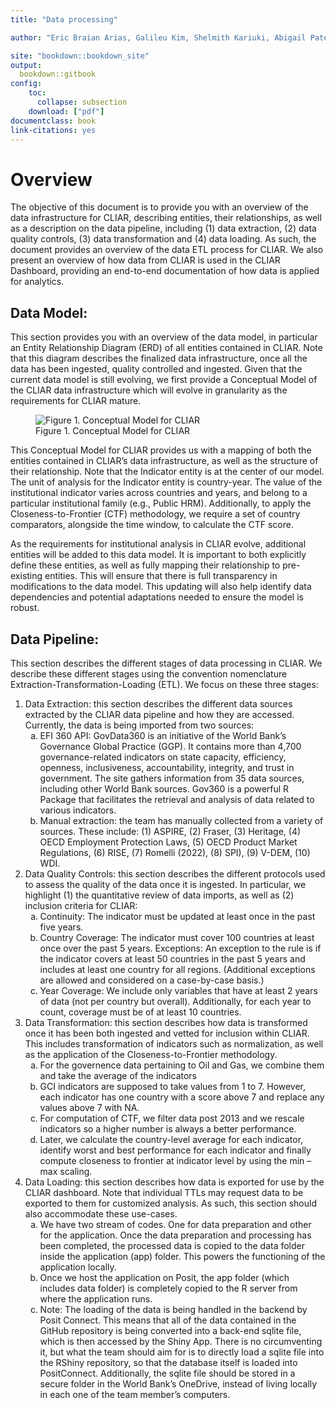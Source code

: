 ```yaml
--- 
title: "Data processing"

author: "Eric Braian Arias, Galileu Kim, Shelmith Kariuki, Abigail Paterson, Kannan Venkataramanan\n Former Members: Luiza Andrade, Serena Cocciolo, Gabriel Vaz de Melo"

site: "bookdown::bookdown_site"
output: 
  bookdown::gitbook
config:
    toc:
      collapse: subsection
    download: ["pdf"] 
documentclass: book
link-citations: yes
---
```


# Overview

The objective of this document is to provide you with an overview of the data infrastructure for CLIAR, describing entities, their relationships, as well as a description on the data pipeline, including (1) data extraction, (2) data quality controls, (3) data transformation and (4) data loading. As such, the document provides an overview of the data ETL process for CLIAR. We also present an overview of how data from CLIAR is used in the CLIAR Dashboard, providing an end-to-end documentation of how data is applied for analytics.

## Data Model:

This section provides you with an overview of the data model, in particular an Entity Relationship Diagram (ERD) of all entities contained in CLIAR. Note that this diagram describes the finalized data infrastructure, once all the data has been ingested, quality controlled and ingested. Given that the current data model is still evolving, we first provide a Conceptual Model of the CLIAR data infrastructure which will evolve in granularity as the requirements for CLIAR mature.

![Figure 1. Conceptual Model for CLIAR](./_book/assets/cliar_data_model.png)

This Conceptual Model for CLIAR provides us with a mapping of both the entities contained in CLIAR’s data infrastructure, as well as the structure of their relationship. Note that the Indicator entity is at the center of our model. The unit of analysis for the Indicator entity is country-year. The value of the institutional indicator varies across countries and years, and belong to a particular institutional family (e.g., Public HRM). Additionally, to apply the Closeness-to-Frontier (CTF) methodology, we require a set of country comparators, alongside the time window, to calculate the CTF score.

As the requirements for institutional analysis in CLIAR evolve, additional entities will be added to this data model. It is important to both explicitly define these entities, as well as fully mapping their relationship to pre-existing entities. This will ensure that there is full transparency in modifications to the data model. This updating will also help identify data dependencies and potential adaptations needed to ensure the model is robust.

## Data Pipeline:

This section describes the different stages of data processing in CLIAR. We describe these different stages using the convention nomenclature Extraction-Transformation-Loading (ETL). We focus on these three stages:

1.	Data Extraction: this section describes the different data sources extracted by the CLIAR data pipeline and how they are accessed. Currently, the data is being imported from two sources:
    a.	EFI 360 API: GovData360 is an initiative of the World Bank’s Governance Global Practice (GGP). It contains more than 4,700 governance-related indicators on state capacity, efficiency, openness, inclusiveness, accountability, integrity, and trust in government. The site gathers information from 35 data sources, including other World Bank sources. Gov360 is a powerful R Package that facilitates the retrieval and analysis of data related to various indicators. 
    b. Manual extraction: the team has manually collected from a variety of sources. These include: (1) ASPIRE, (2) Fraser, (3) Heritage, (4) OECD Employment Protection Laws, (5) OECD Product Market Regulations, (6) RISE, (7) Romelli (2022), (8) SPI), (9) V-DEM, (10) WDI.

2.	Data Quality Controls: this section describes the different protocols used to assess the quality of the data once it is ingested. In particular, we highlight (1) the quantitative review of data imports, as well as (2) inclusion criteria for CLIAR:
    a.	Continuity: The indicator must be updated at least once in the past five years.
    b.	Country Coverage: The indicator must cover 100 countries at least once over the past 5 years. Exceptions: An exception to the rule is if the indicator covers at least 50 countries in the past 5 years and includes at least one country for all regions. (Additional exceptions are allowed and considered on a case-by-case basis.)
    c.	Year Coverage: We include only variables that have at least 2 years of data (not per country but overall). Additionally, for each year to count, coverage must be of at least 10 countries.

3.	Data Transformation: this section describes how data is transformed once it has been both ingested and vetted for inclusion within CLIAR. This includes transformation of indicators such as normalization, as well as the application of the Closeness-to-Frontier methodology.
    a.	For the governence data pertaining to Oil and Gas, we combine them and take the average of the indicators
    b.	GCI indicators are supposed to take values from 1 to 7. However, each indicator has one country with a score above 7 and replace any values above 7 with NA.
    c.	For computation of CTF, we filter data post 2013 and we rescale indicators so a higher number is always a better performance.
    d.	Later, we calculate the country-level average for each indicator, identify worst and best performance for each indicator and finally compute closeness to frontier at indicator level by using the min –max scaling.

4.	Data Loading: this section describes how data is exported for use by the CLIAR dashboard. Note that individual TTLs may request data to be exported to them for customized analysis. As such, this section should also accommodate these use-cases.
    a.	We have two stream of codes. One for data preparation and other for the application. Once the data preparation and processing has been completed, the processed data is copied to the data folder inside the application (app) folder. This powers the functioning of the application locally. 
    b.	Once we host the application on Posit, the app folder (which includes data folder) is completely copied to the R server from where the application runs.
    c.	Note: The loading of the data is being handled in the backend by Posit Connect. This means that all of the data contained in the GitHub repository is being converted into a back-end sqlite file, which is then accessed by the Shiny App. There is no circumventing it, but what the team should aim for is to directly load a sqlite file into the RShiny repository, so that the database itself is loaded into PositConnect. Additionally, the sqlite file should be stored in a secure folder in the World Bank’s OneDrive, instead of living locally in each one of the team member’s computers.
